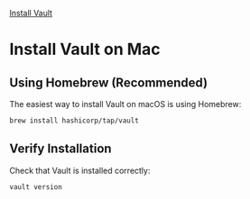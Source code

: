 [Install Vault](/install_vault)

# Install Vault on Mac

## Using Homebrew (Recommended)

The easiest way to install Vault on macOS is using Homebrew:

```bash
brew install hashicorp/tap/vault
```

## Verify Installation

Check that Vault is installed correctly:

```bash
vault version
```

